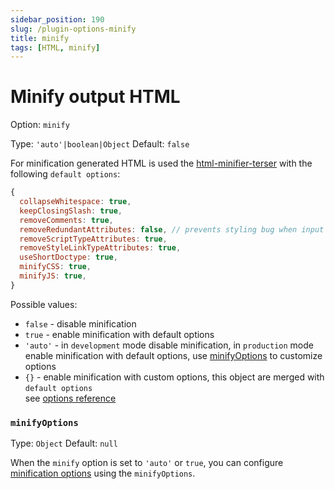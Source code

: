 ```yaml
---
sidebar_position: 190
slug: /plugin-options-minify
title: minify
tags: [HTML, minify]
---
```


# Minify output HTML

Option: `minify`

Type: `'auto'|boolean|Object` Default: `false`

For minification generated HTML is used the [html-minifier-terser](https://github.com/terser/html-minifier-terser) with the following `default options`:

```js
{
  collapseWhitespace: true,
  keepClosingSlash: true,
  removeComments: true,
  removeRedundantAttributes: false, // prevents styling bug when input "type=text" is removed
  removeScriptTypeAttributes: true,
  removeStyleLinkTypeAttributes: true,
  useShortDoctype: true,
  minifyCSS: true,
  minifyJS: true,
}
```

Possible values:

- `false` - disable minification
- `true` - enable minification with default options
- `'auto'` - in `development` mode disable minification, in `production` mode enable minification with default options,
use [minifyOptions](/plugin-options-minify#minifyoptions) to customize options
- `{}` - enable minification with custom options, this object are merged with `default options`\
see [options reference](https://github.com/terser/html-minifier-terser#options-quick-reference)

<a id="option-minify-options" name="option-minify-options"></a>

### `minifyOptions`

Type: `Object` Default: `null`

When the `minify` option is set to `'auto'` or `true`, you can configure [minification options](https://github.com/terser/html-minifier-terser) using the `minifyOptions`.
